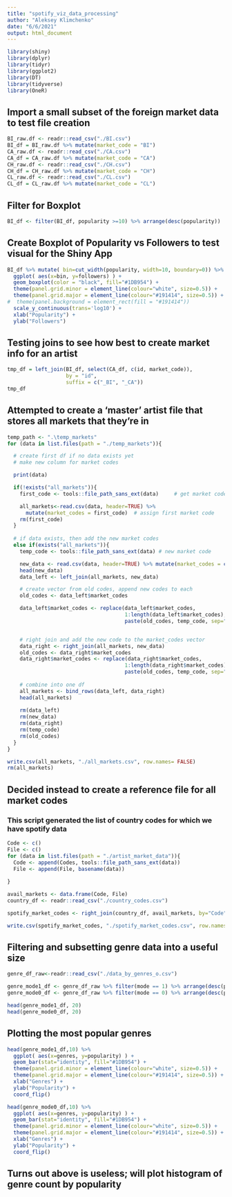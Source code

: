 ```yaml
---
title: "spotify_viz_data_processing"
author: "Aleksey Klimchenko"
date: "6/6/2021"
output: html_document
---
```


```r
library(shiny)
library(dplyr)
library(tidyr)
library(ggplot2)
library(DT)
library(tidyverse)
library(OneR)
```

## Import a small subset of the foreign market data to test file creation

```r
BI_raw.df <- readr::read_csv("./BI.csv")
BI_df = BI_raw.df %>% mutate(market_code = "BI")
CA_raw.df <- readr::read_csv("./CA.csv")
CA_df = CA_raw.df %>% mutate(market_code = "CA")
CH_raw.df <- readr::read_csv("./CH.csv")
CH_df = CH_raw.df %>% mutate(market_code = "CH")
CL_raw.df <- readr::read_csv("./CL.csv")
CL_df = CL_raw.df %>% mutate(market_code = "CL")

```

## Filter for Boxplot

```r
BI_df <- filter(BI_df, popularity >=10) %>% arrange(desc(popularity))
```


## Create Boxplot of Popularity vs Followers to test visual for the Shiny App


```r
BI_df %>% mutate( bin=cut_width(popularity, width=10, boundary=0)) %>%
  ggplot( aes(x=bin, y=followers) ) +
  geom_boxplot(color = "black", fill="#1DB954") +
  theme(panel.grid.minor = element_line(colour="white", size=0.5)) +
  theme(panel.grid.major = element_line(colour="#191414", size=0.5)) +
#  theme(panel.background = element_rect(fill = "#191414"))
  scale_y_continuous(trans='log10') +
  xlab("Popularity") +
  ylab("Followers")

```

## Testing joins to see how best to create market info for an artist

```r
tmp_df = left_join(BI_df, select(CA_df, c(id, market_code)),
                   by = "id",
                   suffix = c("_BI", "_CA"))
tmp_df

```

## Attempted to create a 'master' artist file that stores all markets that they're in 


```r
temp_path <- ".\temp_markets"
for (data in list.files(path = "./temp_markets")){

  # create first df if no data exists yet
  # make new column for market codes

  print(data)

  if(!exists("all_markets")){
    first_code <- tools::file_path_sans_ext(data)     # get market code

    all_markets<-read.csv(data, header=TRUE) %>% 
      mutate(market_codes = first_code)  # assign first market code
    rm(first_code)
  }
  
  # if data exists, then add the new market codes
  else if(exists("all_markets")){
    temp_code <- tools::file_path_sans_ext(data) # new market code

    new_data <- read.csv(data, header=TRUE) %>% mutate(market_codes = c(""))
    head(new_data)
    data_left <- left_join(all_markets, new_data)

    # create vector from old codes, append new codes to each
    old_codes <- data_left$market_codes

    data_left$market_codes <- replace(data_left$market_codes, 
                                      1:length(data_left$market_codes), 
                                      paste(old_codes, temp_code, sep=" "))


    # right join and add the new code to the market_codes vector
    data_right <- right_join(all_markets, new_data)
    old_codes <- data_right$market_codes
    data_right$market_codes <- replace(data_right$market_codes, 
                                      1:length(data_right$market_codes), 
                                      paste(old_codes, temp_code, sep=" "))
    
    # combine into one df    
    all_markets <- bind_rows(data_left, data_right)
    head(all_markets)
    
    rm(data_left)
    rm(new_data)
    rm(data_right)
    rm(temp_code)
    rm(old_codes)
  }
}

write.csv(all_markets, "./all_markets.csv", row.names= FALSE)
rm(all_markets)
```

## Decided instead to create a reference file for all market codes
### This script generated the list of country codes for which we have spotify data

```r
Code <- c()
File <- c()
for (data in list.files(path = "./artist_market_data")){
  Code <- append(Codes, tools::file_path_sans_ext(data))
  File <- append(File, basename(data))
  
}

avail_markets <- data.frame(Code, File)
country_df <- readr::read_csv("./country_codes.csv")

spotify_market_codes <- right_join(country_df, avail_markets, by="Code")

write.csv(spotify_market_codes, "./spotify_market_codes.csv", row.names= FALSE)

```

## Filtering and subsetting genre data into a useful size

```r
genre_df_raw<-readr::read_csv("./data_by_genres_o.csv")

genre_mode1_df <- genre_df_raw %>% filter(mode == 1) %>% arrange(desc(popularity)) %>% select(genres, popularity)
genre_mode0_df <- genre_df_raw %>% filter(mode == 0) %>% arrange(desc(popularity)) %>% select(genres, popularity)

head(genre_mode1_df, 20)
head(genre_mode0_df, 20)


```

## Plotting the most popular genres

```r

head(genre_mode1_df,10) %>%
  ggplot( aes(x=genres, y=popularity) ) +
  geom_bar(stat="identity", fill="#1DB954") +
  theme(panel.grid.minor = element_line(colour="white", size=0.5)) +
  theme(panel.grid.major = element_line(colour="#191414", size=0.5)) +
  xlab("Genres") +
  ylab("Popularity") +
  coord_flip()

head(genre_mode0_df,10) %>%
  ggplot( aes(x=genres, y=popularity) ) +
  geom_bar(stat="identity", fill="#1DB954") +
  theme(panel.grid.minor = element_line(colour="white", size=0.5)) +
  theme(panel.grid.major = element_line(colour="#191414", size=0.5)) +
  xlab("Genres") +
  ylab("Popularity") +
  coord_flip()


```

## Turns out above is useless; will plot histogram of genre count by popularity












